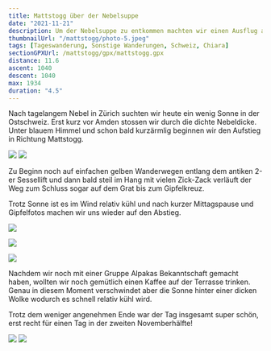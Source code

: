 ```yaml
---
title: Mattstogg über der Nebelsuppe
date: "2021-11-21"
description: Um der Nebelsuppe zu entkommen machten wir einen Ausflug auf den Mattstogg
thumbnailUrl: "/mattstogg/photo-5.jpeg"
tags: [Tageswanderung, Sonstige Wanderungen, Schweiz, Chiara]
sectionGPXUrl: /mattstogg/gpx/mattstogg.gpx
distance: 11.6
ascent: 1040
descent: 1040
max: 1934
duration: "4.5"
---
```


Nach tagelangem Nebel in Zürich suchten wir heute ein wenig Sonne in der Ostschweiz. Erst kurz vor Amden stossen wir durch die dichte Nebeldicke. Unter blauem Himmel und schon bald kurzärmlig beginnen wir den Aufstieg in Richtung Mattstogg.

<Img src="/mattstogg/photo.jpeg" d="Amden, knapp über der Nebeldecke" />

<Img src="/mattstogg/photo-2.jpeg" d="Der Aufstieg ist schwere Arbeit" />

Zu Beginn noch auf einfachen gelben Wanderwegen entlang dem antiken 2-er Sessellift und dann bald steil im Hang mit vielen Zick-Zack verläuft der Weg zum Schluss sogar auf dem Grat bis zum Gipfelkreuz.

Trotz Sonne ist es im Wind relativ kühl und nach kurzer Mittagspause und Gipfelfotos machen wir uns wieder auf den Abstieg.

<Img src="/mattstogg/photo-3.jpeg" d="Gipfel erreicht!" />

<Img
	src="/mattstogg/photo-4.jpeg"
	d="Aussicht ins Glarnerland und auf den Speer"
/>

<Img src="/mattstogg/photo-7.jpeg" d="Wieder im Abstieg" />

Nachdem wir noch mit einer Gruppe Alpakas Bekanntschaft gemacht haben, wollten wir noch gemütlich einen Kaffee auf der Terrasse trinken. Genau in diesem Moment verschwindet aber die Sonne hinter einer dicken Wolke wodurch es schnell relativ kühl wird.

Trotz dem weniger angenehmen Ende war der Tag insgesamt super schön, erst recht für einen Tag in der zweiten Novemberhälfte!

<Img src="/mattstogg/photo-5.jpeg" d="Auf dem Weg ins Café..." />

<Img src="/mattstogg/photo-6.jpeg" d="... und zu den Alpakas." />
